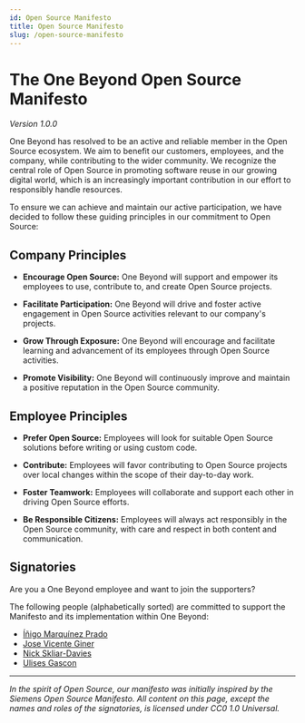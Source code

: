 ```yaml
---
id: Open Source Manifesto
title: Open Source Manifesto
slug: /open-source-manifesto
---
```



# The One Beyond Open Source Manifesto 

_Version 1.0.0_
 

One Beyond has resolved to be an active and reliable member in the Open Source ecosystem. We aim to benefit our customers, employees, and the company, while contributing to the wider community. We recognize the central role of Open Source in promoting software reuse in our growing digital world, which is an increasingly important contribution in our effort to responsibly handle resources.

To ensure we can achieve and maintain our active participation, we have decided to follow these guiding principles in our commitment to Open Source: 
 

## Company Principles 

- **Encourage Open Source:** One Beyond will support and empower its employees to use, contribute to, and create Open Source projects. 

- **Facilitate Participation:** One Beyond will drive and foster active engagement in Open Source activities relevant to our company's projects. 

- **Grow Through Exposure:** One Beyond will encourage and facilitate learning and advancement of its employees through Open Source activities. 

- **Promote Visibility:** One Beyond will continuously improve and maintain a positive reputation in the Open Source community. 

 
## Employee Principles 

- **Prefer Open Source:** Employees will look for suitable Open Source solutions before writing or using custom code. 

- **Contribute:** Employees will favor contributing to Open Source projects over local changes within the scope of their day-to-day work. 

- **Foster Teamwork:** Employees will collaborate and support each other in driving Open Source efforts. 

- **Be Responsible Citizens:** Employees will always act responsibly in the Open Source community, with care and respect in both content and communication. 
 
 

## Signatories 

Are you a One Beyond employee and want to join the supporters? 

The following people (alphabetically sorted) are committed to support the Manifesto and its implementation within One Beyond: 

- [Íñigo Marquínez Prado](https://github.com/inigomarquinez)
- [Jose Vicente Giner](https://github.com/gentooxativa)
- [Nick Skliar-Davies](https://github.com/nickskliar-davies)
- [Ulises Gascon](https://github.com/ulisesgascon)

---------- 
 
_In the spirit of Open Source, our manifesto was initially inspired by the Siemens Open Source Manifesto._
_All content on this page, except the names and roles of the signatories, is licensed under CC0 1.0 Universal._
